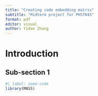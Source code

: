 ```yaml
---
title: "Creating code embedding matrix"
subtitle: "Midterm project for PHS7045"
format: pdf
editor: visual
author: Yidan Zhang
---
```


# Introduction 

## Sub-section 1

```r
#| label: some-code
library(MASS)
```